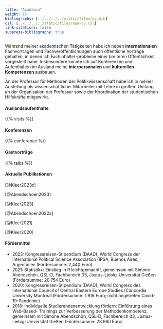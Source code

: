 ```yaml
---
title: "Academia"
weight: 15
bibliography: [../../../../static/files/cv.bib]
csl: [../../../../static/files/apa-cv.csl]
link-citations: false
suppress-bibliography: true
--- 
```


Während meiner akademischen Tätigkeiten habe ich neben **internationalen** Fachvorträgen und Fachveröffentlichungen auch öffentliche Vorträge gehalten, in denen ich Fachinhalte/-probleme einer breiteren Öffentlichkeit vorgestellt habe. Insbesondere konnte ich auf Konferenzen und Aufenthalten im Ausland meine **interpersonalen** und **kulturellen Kompetenzen** ausbauen. 

An der Professur für Methoden der Politikwissenschaft habe ich in meiner Anstellung als wissenschaftlicher Mitarbeiter mit Lehre in großem Umfang an der Organisation der Professur sowie der Koordination der studentischen Hilfskräfte mitgewirkt. 

#### Auslandsaufenthalte
{{% visits %}}

#### Konferenzen

{{% conference %}}

#### Gastvorträge

{{% talks %}}

#### Aktuelle Publikationen
[@Kleer2023c]

[@Abendschoen2023] 

[@Kleer2023]

[@Abendschoen2022a]

[@Kleer2021]

[@Kleer2020]

#### Fördermittel
- 2023: Kongressreisen-Stipendium (DAAD), World Congress der International Political Science Association (IPSA, Buenos Aires, Argentinien (Fördersumme: 2,440 Euro)
- 2021: Statistik+: Einstieg in R leichtgemacht!, gemeinsam mit Simone Abendschön, QSL-D, Fachbereich 03, Justus-Liebig-Universität Gießen (Fördersumme: 20.754 Euro)
- 2020: Kongressreisen-Stipendium (DAAD), World Congress des International Council of Central Eastern Europe Studies (Concordia University Montréal (Fördersumme: 1.916 Euro; nicht angetreten Covid-19-Pandemie)
- 2018: Individuelle Studierendenentwicklung fördern: Einführung eines Web-Based- Trainings zur Verbesserung der Methodenkompetenz, gemeinsam mit Simone Abendschön, QSL-D, Fachbereich 03, Justus-Liebig-Universität Gießen (Fördersumme: 23.960 Euro)
